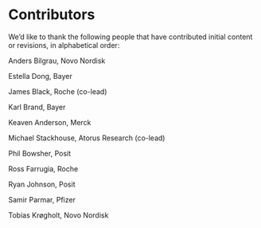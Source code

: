 # Contributors

We'd like to thank the following people that have contributed 
initial content or revisions, in alphabetical order:

Anders Bilgrau, Novo Nordisk 

Estella Dong, Bayer 

James Black, Roche (co-lead) 

Karl Brand, Bayer 

Keaven Anderson, Merck 

Michael Stackhouse, Atorus Research (co-lead) 

Phil Bowsher, Posit

Ross Farrugia, Roche

Ryan Johnson, Posit

Samir Parmar, Pfizer

Tobias Krøgholt, Novo Nordisk

